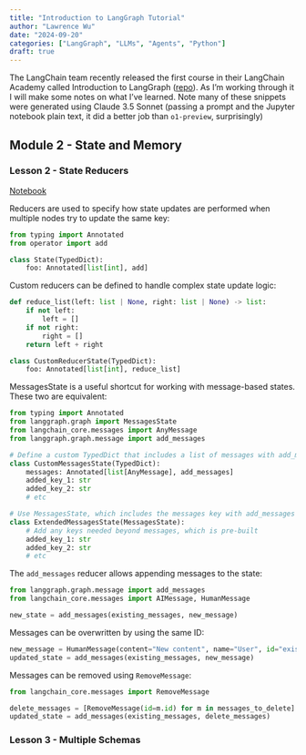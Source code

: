 ```yaml
---
title: "Introduction to LangGraph Tutorial"
author: "Lawrence Wu"    
date: "2024-09-20"
categories: ["LangGraph", "LLMs", "Agents", "Python"]
draft: true
---
```


The LangChain team recently released the first course in their LangChain Academy called Introduction to LangGraph ([repo](https://github.com/langchain-ai/langchain-academy)). As I'm working through it I will make some notes on what I've learned. Note many of these snippets were generated using Claude 3.5 Sonnet (passing a prompt and the Jupyter notebook plain text, it did a better job than `o1-preview`, surprisingly)

## Module 2 - State and Memory

### Lesson 2 - State Reducers

[Notebook](https://github.com/langchain-ai/langchain-academy/blob/8cca5e1092d01931f6aa9143ffc87d21ccd6052f/module-2/state-reducers.ipynb)

Reducers are used to specify how state updates are performed when multiple nodes try to update the same key:

```python
from typing import Annotated
from operator import add

class State(TypedDict):
    foo: Annotated[list[int], add]
```

Custom reducers can be defined to handle complex state update logic:

```python
def reduce_list(left: list | None, right: list | None) -> list:
    if not left:
        left = []
    if not right:
        right = []
    return left + right

class CustomReducerState(TypedDict):
    foo: Annotated[list[int], reduce_list]
```

MessagesState is a useful shortcut for working with message-based states. These two are equivalent:

```python
from typing import Annotated
from langgraph.graph import MessagesState
from langchain_core.messages import AnyMessage
from langgraph.graph.message import add_messages

# Define a custom TypedDict that includes a list of messages with add_messages reducer
class CustomMessagesState(TypedDict):
    messages: Annotated[list[AnyMessage], add_messages]
    added_key_1: str
    added_key_2: str
    # etc

# Use MessagesState, which includes the messages key with add_messages reducer
class ExtendedMessagesState(MessagesState):
    # Add any keys needed beyond messages, which is pre-built 
    added_key_1: str
    added_key_2: str
    # etc
```

The `add_messages` reducer allows appending messages to the state:

```python
from langgraph.graph.message import add_messages
from langchain_core.messages import AIMessage, HumanMessage

new_state = add_messages(existing_messages, new_message)
```

Messages can be overwritten by using the same ID:
```python
new_message = HumanMessage(content="New content", name="User", id="existing_id")
updated_state = add_messages(existing_messages, new_message)
```

Messages can be removed using `RemoveMessage`:
```python
from langchain_core.messages import RemoveMessage

delete_messages = [RemoveMessage(id=m.id) for m in messages_to_delete]
updated_state = add_messages(existing_messages, delete_messages)
```

### Lesson 3 - Multiple Schemas


